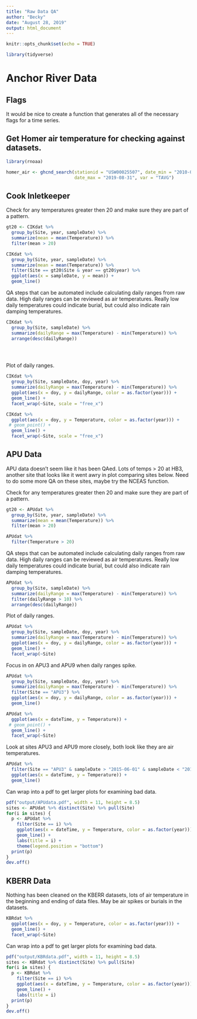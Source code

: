 ```yaml
---
title: "Raw Data QA"
author: "Becky"
date: "August 28, 2019"
output: html_document
---
```


```r
knitr::opts_chunk$set(echo = TRUE)

library(tidyverse)
```

# Anchor River Data

## Flags

It would be nice to create a function that generates all of the necessary flags for a time series.


## Get Homer air temperature for checking against datasets.

```r
library(rnoaa)

homer_air <- ghcnd_search(stationid = "USW00025507", date_min = "2010-01-01", 
                          date_max = "2019-08-31", var = "TAVG")


```


## Cook Inletkeeper

Check for any temperatures greater then 20 and make sure they are part of a pattern.

```r
gt20 <- CIKdat %>% 
  group_by(Site, year, sampleDate) %>% 
  summarize(mean = mean(Temperature)) %>% 
  filter(mean > 20)

CIKdat %>% 
  group_by(Site, year, sampleDate) %>% 
  summarize(mean = mean(Temperature)) %>% 
  filter(Site == gt20$Site & year == gt20$year) %>% 
  ggplot(aes(x = sampleDate, y = mean)) +
  geom_line()
```


QA steps that can be automated include calculating daily ranges from raw data. High daily ranges can be reviewed as air temperatures. Really low daily temperatures could indicate burial, but could also indicate rain damping temperatures.

```r
CIKdat %>% 
  group_by(Site, sampleDate) %>% 
  summarize(dailyRange = max(Temperature) - min(Temperature)) %>% 
  arrange(desc(dailyRange))


  
```

Plot of daily ranges.

```r
CIKdat %>% 
  group_by(Site, sampleDate, doy, year) %>% 
  summarize(dailyRange = max(Temperature) - min(Temperature)) %>% 
  ggplot(aes(x = doy, y = dailyRange, color = as.factor(year))) +
  geom_line() +
  facet_wrap(~Site, scale = "free_x")
```


```r
CIKdat %>% 
  ggplot(aes(x = doy, y = Temperature, color = as.factor(year))) +
 # geom_point() +
  geom_line() +
  facet_wrap(~Site, scale = "free_x")
```


## APU Data
APU data doesn't seem like it has been QAed. Lots of temps > 20 at HB3, another site that looks like it went awry in plot comparing sites below. Need to do some more QA on these sites, maybe try the NCEAS function.


Check for any temperatures greater then 20 and make sure they are part of a pattern.

```r
gt20 <- APUdat %>% 
  group_by(Site, year, sampleDate) %>% 
  summarize(mean = mean(Temperature)) %>% 
  filter(mean > 20)

APUdat %>% 
  filter(Temperature > 20)


```


QA steps that can be automated include calculating daily ranges from raw data. High daily ranges can be reviewed as air temperatures. Really low daily temperatures could indicate burial, but could also indicate rain damping temperatures.

```r
APUdat %>% 
  group_by(Site, sampleDate) %>% 
  summarize(dailyRange = max(Temperature) - min(Temperature)) %>% 
  filter(dailyRange > 10) %>% 
  arrange(desc(dailyRange))
```

Plot of daily ranges.

```r
APUdat %>% 
  group_by(Site, sampleDate, doy, year) %>% 
  summarize(dailyRange = max(Temperature) - min(Temperature)) %>% 
  ggplot(aes(x = doy, y = dailyRange, color = as.factor(year))) +
  geom_line() +
  facet_wrap(~Site)
```

Focus in on APU3 and APU9 when daily ranges spike.

```r
APUdat %>% 
  group_by(Site, sampleDate, doy, year) %>% 
  summarize(dailyRange = max(Temperature) - min(Temperature)) %>% 
  filter(Site == "APU3") %>% 
  ggplot(aes(x = doy, y = dailyRange, color = as.factor(year))) +
  geom_line() 
```



```r
APUdat %>% 
  ggplot(aes(x = dateTime, y = Temperature)) +
 # geom_point() +
  geom_line() +
  facet_wrap(~Site)
```

Look at sites APU3 and APU9 more closely, both look like they are air temperatures.

```r
APUdat %>% 
  filter(Site == "APU3" & sampleDate > "2015-06-01" & sampleDate < "2015-07-01") %>% 
  ggplot(aes(x = dateTime, y = Temperature)) +
  geom_line()
```


Can wrap into a pdf to get larger plots for examining bad data.

```r
pdf("output/APUdata.pdf", width = 11, height = 8.5)
sites <- APUdat %>% distinct(Site) %>% pull(Site)
for(i in sites) {
  p <- APUdat %>% 
    filter(Site == i) %>% 
    ggplot(aes(x = dateTime, y = Temperature, color = as.factor(year))) +
    geom_line() +
    labs(title = i) +
    theme(legend.position = "bottom")
  print(p)
}
dev.off()

```

## KBERR Data

Nothing has been cleaned on the KBERR datasets, lots of air temperature in the beginning and ending of data files. May be air spikes or burials in the datasets.

```r
KBRdat %>% 
  ggplot(aes(x = doy, y = Temperature, color = as.factor(year))) +
  geom_line() +
  facet_wrap(~Site)
```

Can wrap into a pdf to get larger plots for examining bad data.

```r
pdf("output/KBRdata.pdf", width = 11, height = 8.5)
sites <- KBRdat %>% distinct(Site) %>% pull(Site)
for(i in sites) {
  p <- KBRdat %>% 
    filter(Site == i) %>% 
    ggplot(aes(x = dateTime, y = Temperature, color = as.factor(year))) +
    geom_line() +
    labs(title = i)
  print(p)
}
dev.off()

```

